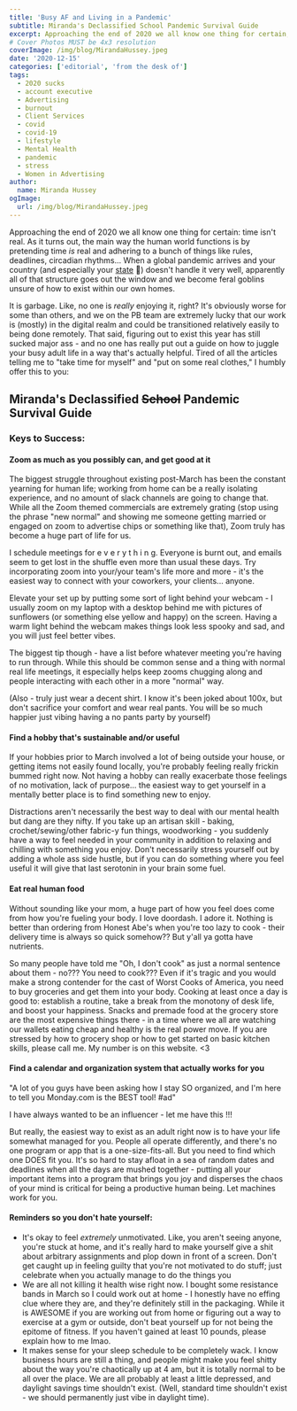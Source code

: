 ```yaml
---
title: 'Busy AF and Living in a Pandemic'
subtitle: Miranda's Declassified School Pandemic Survival Guide
excerpt: Approaching the end of 2020 we all know one thing for certain, time isn't real. As it turns out, the main way the human world functions is by pretending time is real and adhering to a bunch of things like rules, deadlines, circadian rhythms… When a global pandemic arrives and your country (and especially your state 👀) doesn’t handle it very well, apparently all of that structure goes out the window and we become feral goblins unsure of how to exist within our own homes.
# Cover Photos MUST be 4x3 resolution
coverImage: /img/blog/MirandaHussey.jpeg
date: '2020-12-15'
categories: ['editorial', 'from the desk of']
tags:
  - 2020 sucks
  - account executive
  - Advertising
  - burnout
  - Client Services
  - covid
  - covid-19
  - lifestyle
  - Mental Health
  - pandemic
  - stress
  - Women in Advertising
author:
  name: Miranda Hussey
ogImage:
  url: /img/blog/MirandaHussey.jpeg
---
```


Approaching the end of 2020 we all know one thing for certain: time isn't real. As it turns out, the main way the human world functions is by pretending time _is_ real and adhering to a bunch of things like rules, deadlines, circadian rhythms... When a global pandemic arrives and your country (and especially your [state](https://www.politifact.com/article/2020/nov/24/nebraska-skyrocketing-cases-covid-19-put-localitie/) 👀) doesn't handle it very well, apparently all of that structure goes out the window and we become feral goblins unsure of how to exist within our own homes.

It is garbage. Like, no one is _really_ enjoying it, right? It's obviously worse for some than others, and we on the PB team are extremely lucky that our work is (mostly) in the digital realm and could be transitioned relatively easily to being done remotely. That said, figuring out to exist this year has still sucked major ass - and no one has really put out a guide on how to juggle your busy adult life in a way that's actually helpful. Tired of all the articles telling me to "take time for myself" and "put on some real clothes," I humbly offer this to you:

## Miranda's Declassified ~~School~~ Pandemic Survival Guide

### Keys to Success:

#### Zoom as much as you possibly can, and get good at it

The biggest struggle throughout existing post-March has been the constant yearning for human life; working from home can be a really isolating experience, and no amount of slack channels are going to change that. While all the Zoom themed commercials are extremely grating (stop using the phrase "new normal" and showing me someone getting married or engaged on zoom to advertise chips or something like that), Zoom truly has become a huge part of life for us.

I schedule meetings for e v e r y t h i n g. Everyone is burnt out, and emails seem to get lost in the shuffle even more than usual these days. Try incorporating zoom into your/your team's life more and more - it's the easiest way to connect with your coworkers, your clients... anyone.

Elevate your set up by putting some sort of light behind your webcam - I usually zoom on my laptop with a desktop behind me with pictures of sunflowers (or something else yellow and happy) on the screen. Having a warm light behind the webcam makes things look less spooky and sad, and you will just feel better vibes.

The biggest tip though - have a list before whatever meeting you're having to run through. While this should be common sense and a thing with normal real life meetings, it especially helps keep zooms chugging along and people interacting with each other in a more "normal" way.

(Also - truly just wear a decent shirt. I know it's been joked about 100x, but don't sacrifice your comfort and wear real pants. You will be so much happier just vibing having a no pants party by yourself)

#### Find a hobby that's sustainable and/or useful

If your hobbies prior to March involved a lot of being outside your house, or getting items not easily found locally, you're probably feeling really frickin bummed right now. Not having a hobby can really exacerbate those feelings of no motivation, lack of purpose... the easiest way to get yourself in a mentally better place is to find something new to enjoy.

Distractions aren't necessarily the best way to deal with our mental health but dang are they nifty. If you take up an artisan skill - baking, crochet/sewing/other fabric-y fun things, woodworking - you suddenly have a way to feel needed in your community in addition to relaxing and chilling with something you enjoy. Don't necessarily stress yourself out by adding a whole ass side hustle, but if you can do something where you feel useful it will give that last serotonin in your brain some fuel.

#### Eat real human food

Without sounding like your mom, a huge part of how you feel does come from how you're fueling your body. I love doordash. I adore it. Nothing is better than ordering from Honest Abe's when you're too lazy to cook - their delivery time is always so quick somehow?? But y'all ya gotta have nutrients.

So many people have told me "Oh, I don't cook" as just a normal sentence about them - no??? You need to cook??? Even if it's tragic and you would make a strong contender for the cast of Worst Cooks of America, you need to buy groceries and get them into your body. Cooking at least once a day is good to: establish a routine, take a break from the monotony of desk life, and boost your happiness. Snacks and premade food at the grocery store are the most expensive things there - in a time where we all are watching our wallets eating cheap and healthy is the real power move. If you are stressed by how to grocery shop or how to get started on basic kitchen skills, please call me. My number is on this website. <3

#### Find a calendar and organization system that actually works for you

"A lot of you guys have been asking how I stay SO organized, and I'm here to tell you Monday.com is the BEST tool! #ad"

I have always wanted to be an influencer - let me have this !!!

But really, the easiest way to exist as an adult right now is to have your life somewhat managed for you. People all operate differently, and there's no one program or app that is a one-size-fits-all. But you need to find which one DOES fit you. It's so hard to stay afloat in a sea of random dates and deadlines when all the days are mushed together - putting all your important items into a program that brings you joy and disperses the chaos of your mind is critical for being a productive human being. Let machines work for you.

#### Reminders so you don't hate yourself:

- It's okay to feel _extremely_ unmotivated. Like, you aren't seeing anyone, you're stuck at home, and it's really hard to make yourself give a shit about arbitrary assignments and plop down in front of a screen. Don't get caught up in feeling guilty that you're not motivated to do stuff; just celebrate when you actually manage to do the things you
- We are all not killing it health wise right now. I bought some resistance bands in March so I could work out at home - I honestly have no effing clue where they are, and they're definitely still in the packaging. While it is AWESOME if you are working out from home or figuring out a way to exercise at a gym or outside, don't beat yourself up for not being the epitome of fitness. If you haven't gained at least 10 pounds, please explain how to me lmao.
- It makes sense for your sleep schedule to be completely wack. I know business hours are still a thing, and people might make you feel shitty about the way you're chaotically up at 4 am, but it is totally normal to be all over the place. We are all probably at least a little depressed, and daylight savings time shouldn't exist. (Well, standard time shouldn't exist - we should permanently just vibe in daylight time).
